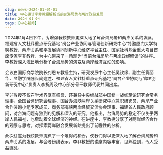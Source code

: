 ```yaml
---
slug: news-2024-01-04-01
title: 中心邀请李非教授解析当前台海局势与两岸政经发展
date: 2024-01-04
tags: [中心新闻]
---
```


<!-- 可选：在 static/img/news/ 上传配图，修改下行文件名 -->
<!-- ![](/img/news/2024-01-04-01.jpg) -->

<!-- 在此粘贴正文（可直接从 Word 粘贴，建议适当加小标题/加粗，并使用 /img/news/ 路径插图） -->

2024年1月4日下午，为增强我校教师更深入地了解台海局势和两岸关系的发展，福建省人文社科重点研究基地“闽台产业协同与管理创新研究中心”特邀厦门大学特聘教授、两岸关系和平发展协同创新中心经济平台主任、国家社科基金重大项目首席专家李非教授，为中心带来了一场题为“当前台海局势与两岸政经解读”的讲座。李教授深入浅出地分析了台海局势的演变及两岸经济互动的影响。

会议由国际商学院院长刘恩专教授主持，研究发展中心主任吴钦缘、副主任黄丽华、金融学院院长简逢陞、福建省人文社科重点研究基地“闽台产业协同与管理创新研究中心”负责人李折周及中心部分骨干教师代表共同出席。

李非教授不仅在学术界享有盛誉，还兼任中央统战部中国统一战线理论研究会常务理事、全国台湾研究会理事、国台办海峡两岸关系研究中心兼职研究员、两岸产业合作咨询小组专家成员、商务部海峡两岸经贸交流协会理事、福建省人民政府顾问，对台海问题有独到的见解和深入的研究。他指出，台海局势的稳定不仅关乎两岸人民福祉，也牵动着全球经济的神经。在讲座中，李教授分享了对两岸经济合作的观察与思考，对探索两岸融合发展新路提出了前瞻性的分析。

此次讲座为我校教师提供了一个难得的机会，使我们得以更深入地了解台海局势和两岸关系的发展。与会者纷纷表示，李非教授的讲座内容丰富、见解独到，令人受益匪浅。
